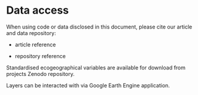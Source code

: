 # Data access {#Ch07}

When using code or data disclosed in this document, please cite our article and 
data repository:

- article reference

- repository reference


Standardised ecogeographical variables are available for download from projects 
Zenodo repository.


Layers can be interacted with via Google Earth Engine application.